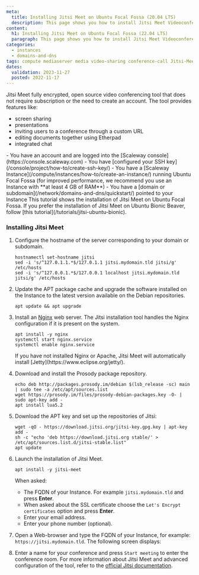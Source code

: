 ```yaml
---
meta:
  title: Installing Jitsi Meet on Ubuntu Focal Fossa (20.04 LTS)
  description: This page shows you how to install Jitsi Meet Videoconferencing on Ubuntu Focal Fossa (20.04 LTS)
content:
  h1: Installing Jitsi Meet on Ubuntu Focal Fossa (22.04 LTS)
  paragraph: This page shows you how to install Jitsi Meet Videoconferencing on Ubuntu Focal Fossa (20.04 LTS)
categories:
  - instances
  - domains-and-dns
tags: compute mediaserver media video-sharing conference-call Jitsi-Meet
dates:
  validation: 2023-11-27
  posted: 2022-11-17
---
```



Jitsi Meet fully encrypted, open source video conferencing tool that does not require subscription or the need to create an account. 
The tool provides features like:

- screen sharing
- presentations
- inviting users to a conference through a custom URL
- editing documents together using Etherpad
- integrated chat

<Message type="requirement">
  - You have an account and are logged into the [Scaleway console](https://console.scaleway.com)
  - You have [configured your SSH key](/console/project/how-to/create-ssh-key/)
  - You have a [Scaleway Instance](/compute/instances/how-to/create-an-instance/) running Ubuntu Focal Fossa (for improved performance, we recommend you use an Instance with **at least 4 GB of RAM**)
  - You have a [domain or subdomain](/network/domains-and-dns/quickstart/) pointed to your Instance
</Message>

<Message type="note">
  This tutorial shows the installation of Jitsi Meet on Ubuntu Focal Fossa. If you prefer the installation of Jitsi Meet on Ubuntu Bionic Beaver, follow [this tutorial](/tutorials/jitsi-ubuntu-bionic).
</Message>

### Installing Jitsi Meet

1. Configure the hostname of the server corresponding to your domain or subdomain.
    ```
    hostnamectl set-hostname jitsi
    sed -i 's/^127.0.1.1.*$/127.0.1.1 jitsi.mydomain.tld jitsi/g' /etc/hosts
    sed -i 's/^127.0.0.1.*$/127.0.0.1 localhost jitsi.mydomain.tld jitsi/g' /etc/hosts
    ```
2. Update the APT package cache and upgrade the software installed on the Instance to the latest version available on the Debian repositories.
    ```
    apt update && apt upgrade
    ```
3. Install an [Nginx](https://nginx.org) web server. The Jitsi installation tool handles the Nginx configuration if it is present on the system.
    ```
    apt install -y nginx
    systemctl start nginx.service
    systemctl enable nginx.service
    ```

    <Message type="important">
        If you have not installed Nginx or Apache, Jitsi Meet will automatically install [Jetty](https://www.eclipse.org/jetty/).
    </Message>

4. Download and install the Prosody package repository.
    ```
    echo deb http://packages.prosody.im/debian $(lsb_release -sc) main | sudo tee -a /etc/apt/sources.list
    wget https://prosody.im/files/prosody-debian-packages.key -O- | sudo apt-key add -
    apt install lua5.2
    ```
5. Download the APT key and set up the repositories of Jitsi:
    ```
    wget -qO - https://download.jitsi.org/jitsi-key.gpg.key | apt-key add -
    sh -c "echo 'deb https://download.jitsi.org stable/' > /etc/apt/sources.list.d/jitsi-stable.list"
    apt update
    ```
6. Launch the installation of Jitsi Meet.
    ```
    apt install -y jitsi-meet
    ```

    When asked:

    - The FQDN of your Instance. For example `jitsi.mydomain.tld` and press **Enter**. 
    - When asked about the SSL certificate choose the `Let's Encrypt certificates` option and press **Enter**.
    - Enter your email address.
    - Enter your phone number (optional).
7. Open a Web-browser and type the FQDN of your Instance, for example: `https://jitsi.mydomain.tld`. The following screen displays:
    <Lightbox src="scaleway-jitsi_home.webp" alt="" />
8. Enter a name for your conference and press `Start meeting` to enter the conference room. 
    <Lightbox src="scaleway-jitsi-meet-conf-call.webp" alt="" />
For more information about Jitsi Meet and advanced configuration of the tool, refer to the [official Jitsi documentation](https://jitsi.github.io/handbook/docs/intro/).